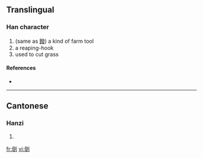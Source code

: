 ==Translingual==

===Han character===
{{Han char|rn=18|rad=刀|as=12|sn=14|four=|canj=弓水中弓 (NELN)}}

# (same as [[鏺]]) a kind of farm tool
# a reaping-hook
# used to cut grass

====References====
* {{Han ref|kx=0144.050|hdz=10356.140|uh=3507|ud=13575}}

----

==Cantonese==

===Hanzi===
{{yue-hanzi|jyut=|y=put3}}

# {{defn|Cantonese}}

[[fr:㔇]]
[[vi:㔇]]